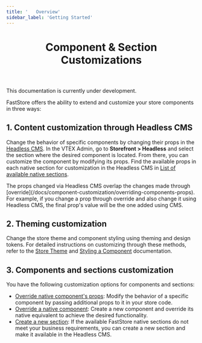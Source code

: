 ```yaml
---
title: '   Overview'
sidebar_label: 'Getting Started'
---
```



<header>

# Component & Section Customizations

</header>

<Callout type="warning" emoji="⚠️">
  This documentation is currently under development.
</Callout>

FastStore offers the ability to extend and customize your store components in three ways:

## 1. Content customization through Headless CMS

Change the behavior of specific components by changing their props in the [Headless CMS](/tbd).
In the VTEX Admin, go to **Storefront > Headless** and select the section where the desired component is located.
From there, you can customize the component by modifying its props. Find the available props in each native section for customization in the Headless CMS in [List of available native sections](/docs/reference-guides/list-of-available-native-sections).

<Callout type="warning" emoji="⚠️">
  The props changed via Headless CMS overlap the changes made through
  [override](/docs/component-customization/overriding-components-props). For
  example, if you change a prop through override and also change it using
  Headless CMS, the final prop's value will be the one added using CMS.
</Callout>

## 2. Theming customization

Change the store theme and component styling using theming and design tokens. For detailed instructions on customizing through these methods, refer to the [Store Theme](/docs/themes/midnight) and [Styling a Component](/docs/getting-started/2-setting-up-the-project#customizing-a-component-optional) documentation.

## 3. Components and sections customization

You have the following customization options for components and sections:

- [Override native component's props](docs/component-customization/overriding-components-props): Modify the behavior of a specific component by passing additional props to it in your store code.
- [Override a native component](/docs/component-customization/overriding-a-native-component): Create a new component and override its native equivalent to achieve the desired functionality.
- [Create a new section](/docs/component-customization/creating-a-new-section): If the available FastStore native sections do not meet your business requirements, you can create a new section and make it available in the Headless CMS.

